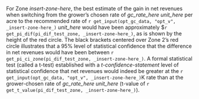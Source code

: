 For Zone _insert-zone-here_, the best estimate of the gain in net revenues when switching from the grower’s chosen rate of _gc_rate_here_ _unit_here_ per acre to the recommended rate of `r get_input(opt_gc_data, "opt_v", _insert-zone-here_)` _unit_here_ would have been approximately $`r get_pi_dif(pi_dif_test_zone, _insert-zone-here_)`, as is shown by the height of the red circle.  The black brackets centered over Zone 2’s red circle illustrates that a 95% level of statistical confidence that the difference in net revenues would have been between `r get_pi_ci_zone(pi_dif_test_zone, _insert-zone-here_)`. A formal statistical test (called a t-test) established with a _t-confidence-statement_ level of statistical confidence that net revenues would indeed be greater at the `r get_input(opt_gc_data, "opt_v", _insert-zone-here_)`K rate than at the grower-chosen rate of _gc_rate_here_ _unit_here_ (t-value of `r get_t_value(pi_dif_test_zone, _insert-zone-here_)`).

